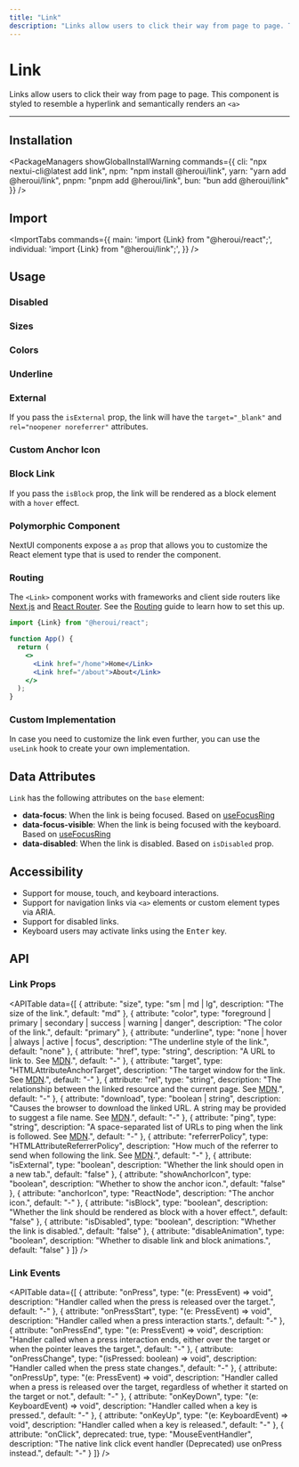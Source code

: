 ```yaml
---
title: "Link"
description: "Links allow users to click their way from page to page. This component is styled to resemble a hyperlink and semantically renders an <a>"
---
```



# Link

Links allow users to click their way from page to page. This component is styled to resemble a hyperlink and semantically renders an `<a>`

<ComponentLinks component="link" reactAriaHook="useLink" />

---

<CarbonAd/>

## Installation

<PackageManagers
  showGlobalInstallWarning
  commands={{
    cli: "npx nextui-cli@latest add link",
    npm: "npm install @heroui/link",
    yarn: "yarn add @heroui/link",
    pnpm: "pnpm add @heroui/link",
    bun: "bun add @heroui/link"
  }}
/>

## Import

<ImportTabs
  commands={{
    main: 'import {Link} from "@heroui/react";',
    individual: 'import {Link} from "@heroui/link";',
  }}
/>

## Usage

<CodeDemo title="Usage" files={linkContent.usage} />

### Disabled

<CodeDemo title="Disabled" files={linkContent.disabled} />

### Sizes

<CodeDemo title="Sizes" files={linkContent.sizes} />

### Colors

<CodeDemo title="Colors" files={linkContent.colors} />

### Underline

<CodeDemo title="Underline" files={linkContent.underline} />

### External

If you pass the `isExternal` prop, the link will have the `target="_blank"` and `rel="noopener noreferrer"` attributes.

<CodeDemo title="External" files={linkContent.external} />

### Custom Anchor Icon

<CodeDemo title="Custom Anchor Icon" files={linkContent.customAnchorIcon} />

### Block Link

If you pass the `isBlock` prop, the link will be rendered as a block element with a `hover` effect.

<CodeDemo title="Block Link" files={linkContent.block} />

### Polymorphic Component

NextUI components expose a `as` prop that allows you to customize the React element type that is used to render the component.

<CodeDemo title="Polymorphic Component" files={linkContent.polymorphic} />

### Routing

The `<Link>` component works with frameworks and client side routers like [Next.js](https://nextjs.org/) and 
[React Router](https://reactrouter.com/en/main). See the [Routing](/docs/guide/routing) guide to learn how to set this up.


```jsx
import {Link} from "@heroui/react";

function App() {
  return (
    <>
      <Link href="/home">Home</Link>
      <Link href="/about">About</Link>
    </>
  );
}
```

### Custom Implementation

In case you need to customize the link even further, you can use the `useLink` hook to create your own implementation.

<CodeDemo showPreview={false} showOpenInCodeSandbox={false} title="Custom implementation" files={linkContent.customImpl} />

<Spacer y={4} />

## Data Attributes

`Link` has the following attributes on the `base` element:

- **data-focus**:
  When the link is being focused. Based on [useFocusRing](https://react-spectrum.adobe.com/react-aria/useFocusRing.html)
- **data-focus-visible**:
  When the link is being focused with the keyboard. Based on [useFocusRing](https://react-spectrum.adobe.com/react-aria/useFocusRing.html)
- **data-disabled**:
  When the link is disabled. Based on `isDisabled` prop.

<Spacer y={4} />

## Accessibility

- Support for mouse, touch, and keyboard interactions.
- Support for navigation links via `<a>` elements or custom element types via ARIA.
- Support for disabled links.
- Keyboard users may activate links using the <Kbd>Enter</Kbd> key.

<Spacer y={4} />

## API

### Link Props

<APITable
  data={[
    {
      attribute: "size",
      type: "sm | md | lg",
      description: "The size of the link.",
      default: "md"
    },
    {
      attribute: "color",
      type: "foreground | primary | secondary | success | warning | danger",
      description: "The color of the link.",
      default: "primary"
    },
    {
      attribute: "underline",
      type: "none | hover | always | active | focus",
      description: "The underline style of the link.",
      default: "none"
    },
    {
      attribute: "href",
      type: "string",
      description: "A URL to link to. See [MDN](https://developer.mozilla.org/en-US/docs/Web/HTML/Element/a#href).",
      default: "-"
    },
    {
      attribute: "target",
      type: "HTMLAttributeAnchorTarget",
      description: "The target window for the link. See [MDN](https://developer.mozilla.org/en-US/docs/Web/HTML/Element/a#target).",
      default: "-"
    },
    {
      attribute: "rel",
      type: "string",
      description: "The relationship between the linked resource and the current page. See [MDN](https://developer.mozilla.org/en-US/docs/Web/HTML/Attributes/rel).",
      default: "-"
    },
    {
      attribute: "download",
      type: "boolean | string",
      description: "Causes the browser to download the linked URL. A string may be provided to suggest a file name. See [MDN](https://developer.mozilla.org/en-US/docs/Web/HTML/Element/a#download).",
      default: "-"
    },
    {
      attribute: "ping",
      type: "string",
      description: "A space-separated list of URLs to ping when the link is followed. See [MDN](https://developer.mozilla.org/en-US/docs/Web/HTML/Element/a#ping).",
      default: "-"
    },
    {
      attribute: "referrerPolicy",
      type: "HTMLAttributeReferrerPolicy",
      description: "How much of the referrer to send when following the link. See [MDN](https://developer.mozilla.org/en-US/docs/Web/HTML/Element/a#referrerpolicy).",
      default: "-"
    },
    {
      attribute: "isExternal",
      type: "boolean",
      description: "Whether the link should open in a new tab.",
      default: "false"
    },
    {
      attribute: "showAnchorIcon",
      type: "boolean",
      description: "Whether to show the anchor icon.",
      default: "false"
    },
    {
      attribute: "anchorIcon",
      type: "ReactNode",
      description: "The anchor icon.",
      default: "-"
    },
    {
      attribute: "isBlock",
      type: "boolean",
      description: "Whether the link should be rendered as block with a hover effect.",
      default: "false"
    },
    {
      attribute: "isDisabled",
      type: "boolean",
      description: "Whether the link is disabled.",
      default: "false"
    },
    {
      attribute: "disableAnimation",
      type: "boolean",
      description: "Whether to disable link and block animations.",
      default: "false"
    }
  ]}
/>

### Link Events

<APITable
  data={[
    {
      attribute: "onPress",
      type: "(e: PressEvent) => void",
      description: "Handler called when the press is released over the target.",
      default: "-"
    },
    {
      attribute: "onPressStart",
      type: "(e: PressEvent) => void",
      description: "Handler called when a press interaction starts.",
      default: "-"
    },
    {
      attribute: "onPressEnd",
      type: "(e: PressEvent) => void",
      description: "Handler called when a press interaction ends, either over the target or when the pointer leaves the target.",
      default: "-"
    },
    {
      attribute: "onPressChange",
      type: "(isPressed: boolean) => void",
      description: "Handler called when the press state changes.",
      default: "-"
    },
    {
      attribute: "onPressUp",
      type: "(e: PressEvent) => void",
      description: "Handler called when a press is released over the target, regardless of whether it started on the target or not.",
      default: "-"
    },
    {
      attribute: "onKeyDown",
      type: "(e: KeyboardEvent) => void",
      description: "Handler called when a key is pressed.",
      default: "-"
    },
    {
      attribute: "onKeyUp",
      type: "(e: KeyboardEvent) => void",
      description: "Handler called when a key is released.",
      default: "-"
    },
    {
      attribute: "onClick",
      deprecated: true,
      type: "MouseEventHandler",
      description: "The native link click event handler (Deprecated) use onPress instead.",
      default: "-"
    }
  ]}
/>
